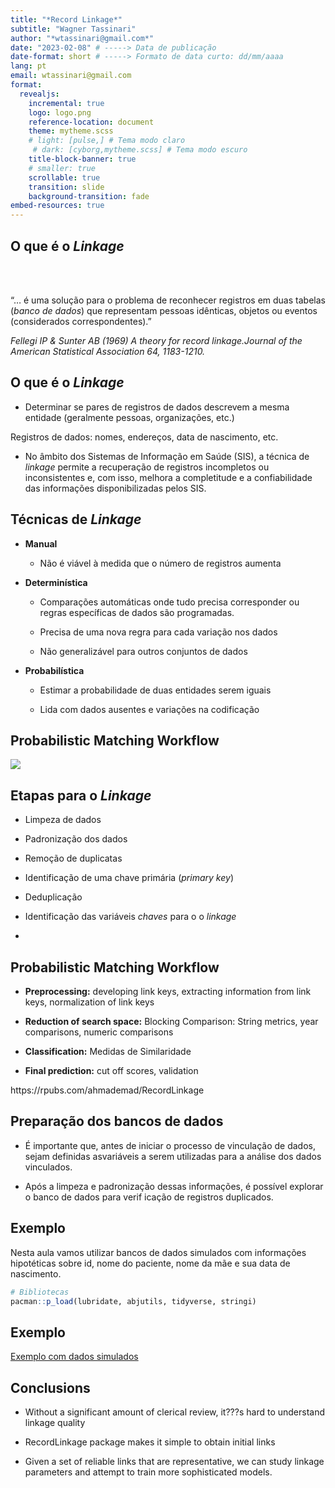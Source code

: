 ```yaml
---
title: "*Record Linkage*"
subtitle: "Wagner Tassinari"
author: "*wtassinari@gmail.com*"
date: "2023-02-08" # -----> Data de publicação
date-format: short # -----> Formato de data curto: dd/mm/aaaa
lang: pt
email: wtassinari@gmail.com
format:
  revealjs: 
    incremental: true 
    logo: logo.png
    reference-location: document
    theme: mytheme.scss
    # light: [pulse,] # Tema modo claro
     # dark: [cyborg,mytheme.scss] # Tema modo escuro
    title-block-banner: true
    # smaller: true
    scrollable: true
    transition: slide
    background-transition: fade
embed-resources: true
---
```


## O que é o *Linkage* 

\
\

"... é uma solução para o problema de reconhecer registros em duas tabelas (*banco de dados*) que representam pessoas idênticas, objetos ou eventos (considerados correspondentes)."

::: aside
*Fellegi IP & Sunter AB (1969) A theory for record linkage.Journal of the American Statistical Association 64, 1183-1210.*
:::

## O que é o *Linkage* 

- Determinar se pares de registros de dados descrevem a mesma entidade (geralmente pessoas, organizações, etc.)

Registros de dados: nomes, endereços, data de nascimento, etc.

- No âmbito dos Sistemas de Informação em Saúde (SIS), a técnica de *linkage* permite a recuperação de registros incompletos ou inconsistentes e, com isso, melhora a completitude e a confiabilidade das informações disponibilizadas
pelos SIS.


## Técnicas de *Linkage*

- **Manual**

  - Não é viável à medida que o número de registros aumenta

- **Determinística**

  - Comparações automáticas onde tudo precisa corresponder ou regras específicas de dados são programadas.

  - Precisa de uma nova regra para cada variação nos dados

  - Não generalizável para outros conjuntos de dados
   
- **Probabilística**

  - Estimar a probabilidade de duas entidades serem iguais

  - Lida com dados ausentes e variações na codificação  
  
## Probabilistic Matching Workflow

![](Workflow.png){fig-align="center"}

## Etapas para o *Linkage* 

::: {.incremental}
- Limpeza de dados

- Padronização dos dados

- Remoção de duplicatas

- Identificação de uma chave primária (*primary key*)
 
- Deduplicação

- Identificação das variáveis *chaves* para o o *linkage*
- 
:::

## Probabilistic Matching Workflow

- **Preprocessing:** developing link keys, extracting information from link keys, normalization of link keys
  
- **Reduction of search space:** Blocking
Comparison: String metrics, year comparisons, numeric comparisons

- **Classification:** Medidas de Similaridade

- **Final prediction:** cut off scores, validation

https://rpubs.com/ahmademad/RecordLinkage

## Preparação dos bancos de dados

- É importante que, antes de iniciar o processo de vinculação de dados, sejam definidas asvariáveis a serem utilizadas para a análise dos dados vinculados.

- Após a limpeza e padronização dessas informações, é possível explorar o banco de dados para verif icação de registros duplicados. 

## Exemplo

Nesta aula vamos utilizar bancos de dados simulados com informações hipotéticas sobre id, nome do paciente, nome da mãe e sua data de nascimento.

```r
# Bibliotecas
pacman::p_load(lubridate, abjutils, tidyverse, stringi)
```

## Exemplo


[Exemplo com dados simulados](exemplo/exemplo.html)

## Conclusions

- Without a significant amount of clerical review, it???s hard to understand linkage quality

- RecordLinkage package makes it simple to obtain initial links

- Given a set of reliable links that are representative, we can study linkage parameters and attempt to train more sophisticated models.